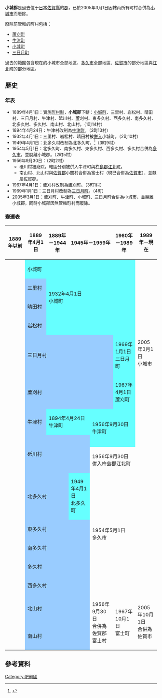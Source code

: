 {{日本郡 (廢除)
| 郡 = 小城郡
| 日文原名 = 小城郡
| 平假名 =おぎぐん
| 羅馬字拼音 = Ogi-gun
| 地圖 = 
| 廢除時間 = 2005年3月1日
| 廢除理由 = 無管轄町村
| 廢除時處置 =  '''小城郡''' → [[小城市_(日本)|小城市]]
| 現在郡 = 
| 都道府縣 = 佐賀縣
| 編號 = 
| 町 = 4
| 村 = 
| 經度 = 
| 緯度 = 
| 註記 = 
|}}
'''小城郡'''是過去位于[[日本|日本]][[佐賀縣|佐賀縣]]的[[郡|郡]]，已於2005年3月1日因轄內所有町村合併為[[小城市_(日本)|小城市]]而廢除。

廢除前管轄的町村包括：
* [[蘆刈町|蘆刈町]]
* [[牛津町|牛津町]]
* [[小城町|小城町]]
* [[三日月町_(佐賀縣)|三日月町]]

過去的範圍包含現在的小城市全部地區、[[多久市|多久市]]全部地區、[[佐賀市|佐賀市]]的部分地區與[[江北町|江北町]]的部分地區。

==歷史==
===年表===
* 1889年4月1日：實施[[町村制|町村制]]，'''小城郡'''下轄：[[小城町|小城町]]、三里村、岩松村、晴田村、三日月村、牛津村、砥川村、蘆刈村、東多久村、西多久村、南多久村、北多久村、多久村、南山村、北山村。（1町14村）
* 1894年4月24日：牛津村改制為[[牛津町|牛津町]]。（2町13村）
* 1932年4月1日：三里村、岩松村、晴田村被[[市町村合併|併入]]小城町。（2町10村）
* 1949年4月1日：北多久村改制為北多久町。<ref>{{cite web | language = ja | publisher = 多久市政府 | title = 多久的歷史 | url = http://www.city.taku.lg.jp/site/view/contview.jsp?cateid=9&id=583&page=1 | accessdate = 2009-04-11 | archive-url = https://web.archive.org/web/20121108095941/http://www.city.taku.lg.jp/site/view/contview.jsp?cateid=9&id=583&page=1 | archive-date = 2012-11-08 | dead-url = yes }}</ref>（3町9村）
* 1954年5月1日：北多久町、南多久村、東多久村、西多久村、多久村合併為[[多久市|多久市]]，並脫離小城郡。（2町5村）
* 1956年9月30日：（2町2村）
** 砥川村被廢除，轄區分別被併入牛津町與[[杵島郡|杵島郡]][[江北町|江北町]]。
** 南山村、北山村與[[佐賀郡|佐賀郡]]小關村合併為富士村（現已合併為[[佐賀市|佐賀市]]），並隸屬佐賀郡。
* 1967年4月1日：蘆刈村改制為[[蘆刈町|蘆刈町]]。（3町1村）
* 1969年1月1日：三日月村改制為[[三日月町_(佐賀縣)|三日月町]]。（4町）
* 2005年3月1日：蘆刈町、牛津町、小城町、三日月町合併為[[小城市_(日本)|小城市]]，並脫離小城郡，同時小城郡因無管轄町村而廢除。

===變遷表===
{| class="wikitable" style="font-size:x-small"
! 1889年以前
! 1889年4月1日
! 1889年－1944年
! colspan="2" | 1945年－1959年
! 1960年－1989年
! 1989年－現在
! 現在
|-
|
| style="background-color:#6ff;" | 小城町
| rowspan=4 colspan=4 style="background-color:#6ff;" | 1932年4月1日<br />小城町
| rowspan=8 colspan=2 | 2005年3月1日<br />小城市
|-
|
| style="background-color:#9cf;" | 三里村
|-
|
| style="background-color:#9cf;" | 晴田村
|-
|
| style="background-color:#9cf;" | 岩松村
|-
|
| colspan=4 style="background-color:#9cf;" | 三日月村
| style="background-color:#6ff;" | 1969年1月1日<br />三日月町
|-
|
| colspan=4 style="background-color:#9cf;" | 蘆刈村
| style="background-color:#6ff;" | 1967年4月1日<br />蘆刈町
|-
|
| style="background-color:#9cf;" | 牛津村
| colspan=2 style="background-color:#6ff;" | 1894年4月24日<br />牛津町
| rowspan=2 colspan=2 style="background-color:#6ff;" | <br>1956年9月30日<br />牛津町<br><br>
|-
| rowspan=2 | 
| rowspan=2 colspan=3 style="background-color:#9cf;" | 砥川村
|-
| colspan=4 | 1956年9月30日<br />併入杵島郡江北町
|-
|
| colspan=2 style="background-color:#9cf;" | 北多久村
| style="background-color:#6ff;" | 1949年4月1日<br />北多久町
| rowspan=5 colspan=4 | 1954年5月1日<br />多久市
|-
|
| colspan=3 style="background-color:#9cf;" | 東多久村
|-
|
| colspan=3 style="background-color:#9cf;" | 南多久村
|-
|
| colspan=3 style="background-color:#9cf;" | 多久村
|-
|
| colspan=3 style="background-color:#9cf;" | 西多久村
|-
|
| colspan=3 style="background-color:#9cf;" | 北山村
| rowspan=2 | 1956年9月30日<br />合併為佐賀郡富士村
| rowspan=2 | 1967年10月1日<br />富士町
| rowspan=2 colspan=2 | 2005年10月1日<br />合併為佐賀市
|-
|
| colspan=3 style="background-color:#9cf;" | 南山村
|}

==參考資料==
{{reflist}}

{{火國二國的郡}}

{{Authority control}}
[[Category:肥前國|Category:肥前國]]